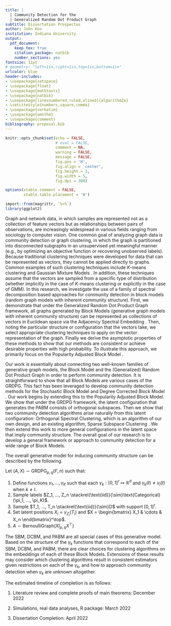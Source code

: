 ```yaml
---
title: |
  | Community Detection for the 
  | Generalized Random Dot Product Graph
subtitle: Dissertation Prospectus
author: John Koo
institution: Indiana University
output:
  pdf_document:
    keep_tex: true
    citation_package: natbib
    number_sections: yes
fontsize: 11pt
# geometry: "left=1in,right=1in,top=1in,bottom=1in"
urlcolor: blue
header-includes:
- \usepackage{setspace}
- \usepackage{float}
- \usepackage{mathtools}
- \usepackage{natbib}
- \usepackage[linesnumbered,ruled,vlined]{algorithm2e} 
- \setcitestyle{numbers,square,comma}
- \usepackage{verbatim}
- \usepackage{amsthm}
- \usepackage{comment}
bibliography: proposal.bib
---
```


```r
knitr::opts_chunk$set(echo = FALSE, 
                      # eval = FALSE,
                      comment = NA, 
                      warning = FALSE, 
                      message = FALSE, 
                      fig.pos = 'H', 
                      fig.align = 'center', 
                      fig.height = 3, 
                      fig.width = 5, 
                      fig.dpi = 300)

options(xtable.comment = FALSE, 
        xtable.table.placement = 'H')

import::from(magrittr, `%>%`)
library(ggplot2)
```

\newcommand{\diag}{\text{diag}}
\newcommand{\tr}{\text{Tr}}
\newcommand{\blockdiag}{\text{blockdiag}}
\newcommand{\indep}{\stackrel{\text{ind}}{\sim}}
\newcommand{\iid}{\stackrel{\text{iid}}{\sim}}
\newcommand{\Bernoulli}{\text{Bernoulli}}
\newcommand{\Betadist}{\text{Beta}}
\newcommand{\BG}{\text{BernoulliGraph}}
\newcommand{\Cat}{\text{Categorical}}
\newcommand{\GRDPG}{\text{GRDPG}}
\newtheorem{definition}{Definition}
\newtheorem{theorem}{Theorem}
\newtheorem{lemma}{Lemma}
\theoremstyle{remark}
\newtheorem*{remark}{Remark}
\theoremstyle{example}
\newtheorem*{example}{Example}

Graph and network data, in which samples are represented not as a collection of feature vectors but as relationships between pairs of observations, are increasingly widespread in various fields ranging from sociology to computer vision. One common goal of analyzing graph data is community detection or graph clustering, in which the graph is partitioned into disconnected subgraphs in an unsupervised yet meaningful manner (e.g., by optimizing an objective function or recovering unobserved labels). Because traditional clustering techniques were developed for data that can be represented as vectors, they cannot be applied directly to graphs. Common examples of such clustering techniques include $K$-means clustering \cite{1056489} and Gaussian Mixture Models \cite{doi:10.1198/016214502760047131}. In addition, these techniques assume that the vectors are sampled from a specific type of distribution (whether implicitly in the case of $K$-means clustering or explicitly in the case of GMM). In this research, we investigate the use of a family of spectral decomposition based approaches for community detection in block models (random graph models with inherent community structure). First, we demonstrate that under the Generalized Random Dot Product Graph \cite{rubindelanchy2017statistical} framework, all graphs generated by Block Models (generative graph models with inherent community structure) can be represented as collections of vectors in Euclidean space via the Adjacency Spectral Embedding \cite{athreya2017statistical, lyzinski2014}. Then, noting the particular structure or configuration that the vectors take, we select appropriate clustering techniques to apply on the vector representation of the graph. Finally we derive the asymptotic properties of these methods to show that our methods are consistent or achieve desirable properties with high probability. To illustrate this approach, we primarily focus on the Popularity Adjusted Block Model \cite{307cbeb9b1be48299388437423d94bf1}. 

Our work is essentially about connecting two well-known families of generative graph models, the Block Model and the (Generalized) Random Dot Product Graph \cite{rubindelanchy2017statistical} in order to perform community detection. It is straightforward to show that all Block Models are various cases of the GRDPG. This fact has been leveraged to develop community detection methods \cite{athreya2017statistical, lyzinski2014, rubindelanchy2017statistical} for the Stochastic Block Model \cite{doi:10.1080/0022250X.1971.9989788} and Degree Corrected Block Model \cite{Karrer_2011}. Our work begins by extending this to the Popularity Adjusted Block Model. We show that under the GRDPG framework, the latent configuration that generates the PABM consists of orthogonal subspaces. Then we show that two community detection algorithms arise naturally from this latent configuration: Orthogonal Spectral Clustering, which is an algorithm of our own design, and an existing algorithm, Sparse Subspace Clustering \cite{5206547}. We then extend this work to more general configurations in the latent space that imply community structure. The overall goal of our research is to develop a general framework or approach to community detection for a wide range of Block Models. 

\newpage

The overall generative model for inducing community structure can be described by the following.

Let $(A, X) \sim \GRDPG_{p, q}(F, n)$ such that:

1. Define functions $\gamma_1, ..., \gamma_K$ such that each 
$\gamma_k : [0, 1]^r \mapsto \mathbb{R}^d$ and $\gamma_k(t) \neq \gamma_l(t)$ 
when $k \neq l$.
2. Sample labels
$Z_1, ..., Z_n \iid \Cat(\pi_1, ..., \pi_K)$.
3. Sample $T_1, ..., T_n \iid D$ with support $[0, 1]^r$. 
4. Set latent positions $X_i = \gamma_{Z_i}(T_i)$ and 
$X = \begin{bmatrix} X_1 & \cdots & X_n \end{bmatrix}^\top$.
5. $A \sim \BG(X I_{p, q} X^\top)$

The SBM, DCBM, and PABM are all special cases of this generative model. Based on the structure of the $\gamma_k$ functions that correspond to each of the SBM, DCBM, and PABM, there are clear choices for clustering algorithms on the embeddings of each of these Block Models. Extensions of these results may consider which clustering algorithms result in consistent estimators given restrictions on each of the $\gamma_k$, and how to approach community detection when $\gamma_k$ are unknown altogether. 

The estimated timeline of completion is as follows:

1. Literature review and complete proofs of main theorems: December 2022

2. Simulations, real data analyses, R package: March 2022

3. Dissertation Completion: April 2022